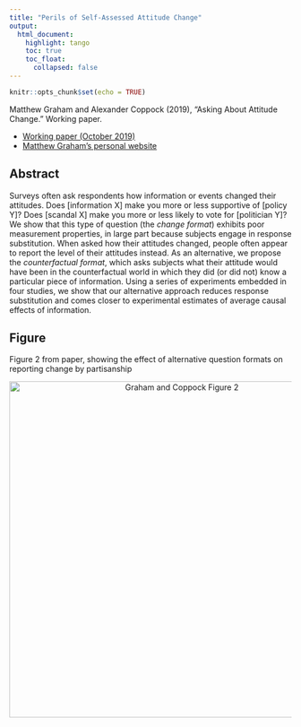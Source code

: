 ```yaml
---
title: "Perils of Self-Assessed Attitude Change"
output: 
  html_document:
    highlight: tango
    toc: true
    toc_float:
      collapsed: false
---
```


```r
knitr::opts_chunk$set(echo = TRUE)
```

Matthew Graham and Alexander Coppock (2019), "Asking About Attitude Change." Working paper.

- [Working paper (October 2019)](papers/GC_aaac.pdf)
- [Matthew Graham's personal website](https://politicalscience.yale.edu/people/matthew-graham)

## Abstract

Surveys often ask respondents how information or events changed their attitudes. Does [information X] make you more or less supportive of [policy Y]? Does [scandal X] make you more or less likely to vote for [politician Y]? We show that this type of question (the *change format*) exhibits poor measurement properties, in large part because subjects engage in response substitution. When asked how their attitudes changed, people often appear to report the level of their attitudes instead. As an alternative, we propose the *counterfactual format*, which asks subjects what their attitude would have been in the counterfactual world in which they did (or did not) know a particular piece of information. Using a series of experiments embedded in four studies, we show that our alternative approach reduces response substitution and comes closer to experimental estimates of average causal effects of information.

## Figure

Figure 2 from paper, showing the effect of alternative question formats on reporting change by partisanship

<center><img src="images/ate_on_change.png" alt="Graham and Coppock Figure 2" width="600"></center>

